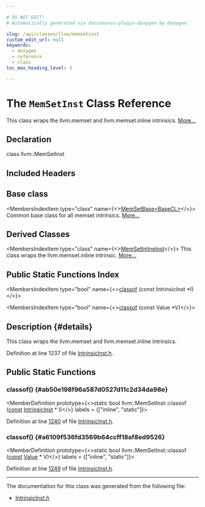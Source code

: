 ```yaml
---

# DO NOT EDIT!
# Automatically generated via docusaurus-plugin-doxygen by Doxygen.

slug: /api/classes/llvm/memsetinst
custom_edit_url: null
keywords:
  - doxygen
  - reference
  - class
toc_max_heading_level: 3

---
```





# The `MemSetInst` Class Reference

<DoxygenPage pluginConfig={pluginConfig}>

This class wraps the llvm.memset and llvm.memset.inline intrinsics. <a href="#details">More...</a>

## Declaration

<CodeBlock>class llvm::MemSetInst</CodeBlock>

## Included Headers

<IncludesList>
<IncludesListItem
  filePath="llvm/IR/IntrinsicInst.h"
  permalink="/docs/api/files/include/include/llvm/include/llvm/ir/intrinsicinst-h"
  isLocal="true" />
</IncludesList>

## Base class

<MembersIndex>

<MembersIndexItem
  type="class"
  name={<><a href="/docs/api/classes/llvm/memsetbase">MemSetBase&lt;BaseCL&gt;</a></>}>
Common base class for all memset intrinsics. <a href="/docs/api/classes/llvm/memsetbase/#details">More...</a>
</MembersIndexItem>

</MembersIndex>

## Derived Classes

<MembersIndex>

<MembersIndexItem
  type="class"
  name={<><a href="/docs/api/classes/llvm/memsetinlineinst">MemSetInlineInst</a></>}>
This class wraps the llvm.memset.inline intrinsic. <a href="/docs/api/classes/llvm/memsetinlineinst/#details">More...</a>
</MembersIndexItem>

</MembersIndex>

## Public Static Functions Index

<MembersIndex>

<MembersIndexItem
  type="bool"
  name={<><a href="#ab50e198f96a587d0527d11c2d34da98e">classof</a> (const IntrinsicInst &#42;I)</>}>
</MembersIndexItem>

<MembersIndexItem
  type="bool"
  name={<><a href="#a6109f536fd3569b64ccff18af8ed9526">classof</a> (const Value &#42;V)</>}>
</MembersIndexItem>

</MembersIndex>

## Description {#details}

This class wraps the llvm.memset and llvm.memset.inline intrinsics.

Definition at line 1237 of file <a href="/docs/api/files/include/include/llvm/include/llvm/ir/intrinsicinst-h">IntrinsicInst.h</a>.

<SectionDefinition>

## Public Static Functions

### classof() {#ab50e198f96a587d0527d11c2d34da98e}

<MemberDefinition
  prototype={<>static bool llvm::MemSetInst::classof (<a href="/docs/api/files/lib/lib/target/lib/target/aarch64/aarch64promoteconstant-cpp/#a90f8350fecae261c25be85d38b451bff">const</a> <a href="/docs/api/classes/llvm/intrinsicinst">IntrinsicInst</a> &#42; I)</>}
  labels = {["inline", "static"]}>

Definition at line <a href="/docs/api/files/include/include/llvm/include/llvm/ir/intrinsicinst-h/#l01240">1240</a> of file <a href="/docs/api/files/include/include/llvm/include/llvm/ir/intrinsicinst-h">IntrinsicInst.h</a>.
</MemberDefinition>

### classof() {#a6109f536fd3569b64ccff18af8ed9526}

<MemberDefinition
  prototype={<>static bool llvm::MemSetInst::classof (<a href="/docs/api/files/lib/lib/target/lib/target/aarch64/aarch64promoteconstant-cpp/#a90f8350fecae261c25be85d38b451bff">const</a> <a href="/docs/api/classes/llvm/value">Value</a> &#42; V)</>}
  labels = {["inline", "static"]}>

Definition at line <a href="/docs/api/files/include/include/llvm/include/llvm/ir/intrinsicinst-h/#l01249">1249</a> of file <a href="/docs/api/files/include/include/llvm/include/llvm/ir/intrinsicinst-h">IntrinsicInst.h</a>.
</MemberDefinition>

</SectionDefinition>

<hr/>

The documentation for this class was generated from the following file:

<ul>
<li><a href="/docs/api/files/include/include/llvm/include/llvm/ir/intrinsicinst-h">IntrinsicInst.h</a></li>
</ul>

</DoxygenPage>
